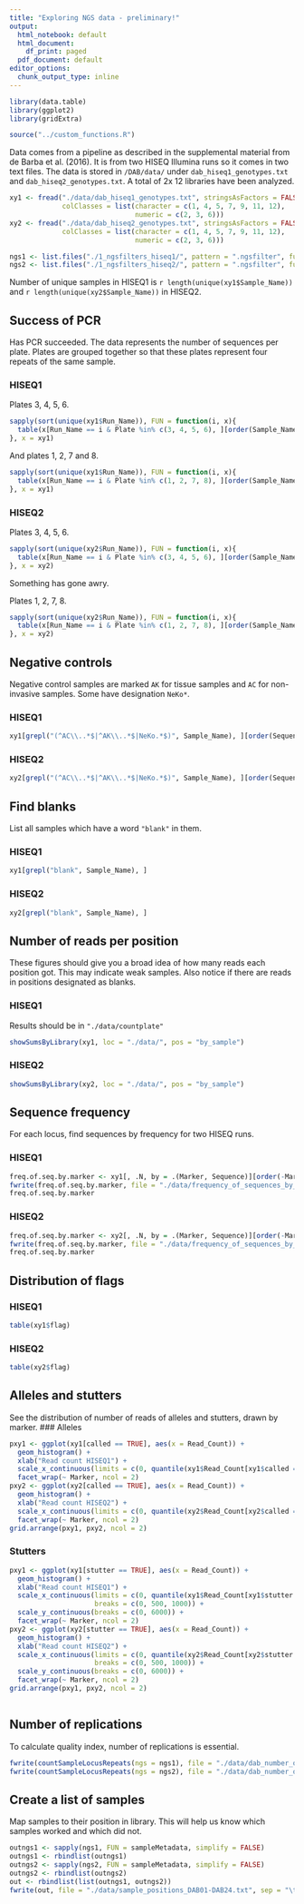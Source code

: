 ```yaml
---
title: "Exploring NGS data - preliminary!"
output:
  html_notebook: default
  html_document:
    df_print: paged
  pdf_document: default
editor_options:
  chunk_output_type: inline
---
```


```r
library(data.table)
library(ggplot2)
library(gridExtra)

source("../custom_functions.R")
```

Data comes from a pipeline as described in the supplemental material from de Barba et al. (2016). It is from two HISEQ Illumina runs so it comes in two text files. The data is stored in `/DAB/data/` under `dab_hiseq1_genotypes.txt` and `dab_hiseq2_genotypes.txt`. A total of 2x 12 libraries have been analyzed.

```r
xy1 <- fread("./data/dab_hiseq1_genotypes.txt", stringsAsFactors = FALSE,
             colClasses = list(character = c(1, 4, 5, 7, 9, 11, 12),
                               numeric = c(2, 3, 6)))
xy2 <- fread("./data/dab_hiseq2_genotypes.txt", stringsAsFactors = FALSE,
             colClasses = list(character = c(1, 4, 5, 7, 9, 11, 12),
                               numeric = c(2, 3, 6)))

ngs1 <- list.files("./1_ngsfilters_hiseq1/", pattern = ".ngsfilter", full.names = TRUE)
ngs2 <- list.files("./1_ngsfilters_hiseq2/", pattern = ".ngsfilter", full.names = TRUE)
```


Number of unique samples in HISEQ1 is `r length(unique(xy1$Sample_Name))` and `r length(unique(xy2$Sample_Name))` in HISEQ2.

## Success of PCR
Has PCR succeeded. The data represents the number of sequences per plate. Plates are grouped together so that these plates represent four repeats of the same sample.

### HISEQ1
Plates 3, 4, 5, 6.
```r
sapply(sort(unique(xy1$Run_Name)), FUN = function(i, x){
  table(x[Run_Name == i & Plate %in% c(3, 4, 5, 6), ][order(Sample_Name, Marker, Plate, length)][, Plate])
}, x = xy1)
```

And plates 1, 2, 7 and 8.
```r
sapply(sort(unique(xy1$Run_Name)), FUN = function(i, x){
  table(x[Run_Name == i & Plate %in% c(1, 2, 7, 8), ][order(Sample_Name, Marker, Plate, length)][, Plate])
}, x = xy1)
```

### HISEQ2
Plates 3, 4, 5, 6.
```r
sapply(sort(unique(xy2$Run_Name)), FUN = function(i, x){
  table(x[Run_Name == i & Plate %in% c(3, 4, 5, 6), ][order(Sample_Name, Marker, Plate, length)][, Plate])
}, x = xy2)
```
Something has gone awry.

Plates 1, 2, 7, 8.
```r
sapply(sort(unique(xy2$Run_Name)), FUN = function(i, x){
  table(x[Run_Name == i & Plate %in% c(1, 2, 7, 8), ][order(Sample_Name, Marker, Plate, length)][, Plate])
}, x = xy2)
```

## Negative controls
Negative control samples are marked `AK` for tissue samples and `AC` for non-invasive samples. Some have designation `NeKo*`.

### HISEQ1
```r
xy1[grepl("(^AC\\..*$|^AK\\..*$|NeKo.*$)", Sample_Name), ][order(Sequence, Run_Name, Sample_Name, Plate, Marker)]
```

### HISEQ2
```r
xy2[grepl("(^AC\\..*$|^AK\\..*$|NeKo.*$)", Sample_Name), ][order(Sequence, Run_Name, Sample_Name, Plate, Marker)]
```


## Find blanks

List all samples which have a word `"blank"` in them.

### HISEQ1
```r
xy1[grepl("blank", Sample_Name), ]
```

### HISEQ2
```r
xy2[grepl("blank", Sample_Name), ]
```

## Number of reads per position
These figures should give you a broad idea of how many reads each position got. This may indicate weak samples. Also notice if there are reads in positions designated as blanks.

### HISEQ1
Results should be in `"./data/countplate"`
```r
showSumsByLibrary(xy1, loc = "./data/", pos = "by_sample")
```

### HISEQ2
```r
showSumsByLibrary(xy2, loc = "./data/", pos = "by_sample")
```

## Sequence frequency

For each locus, find sequences by frequency for two HISEQ runs.

### HISEQ1
```r
freq.of.seq.by.marker <- xy1[, .N, by = .(Marker, Sequence)][order(-Marker, N, decreasing = TRUE), .(Marker, N, Sequence)]
fwrite(freq.of.seq.by.marker, file = "./data/frequency_of_sequences_by_marker_hiseq1.txt", sep = "\t")
freq.of.seq.by.marker
```

### HISEQ2
```r
freq.of.seq.by.marker <- xy2[, .N, by = .(Marker, Sequence)][order(-Marker, N, decreasing = TRUE), .(Marker, N, Sequence)]
fwrite(freq.of.seq.by.marker, file = "./data/frequency_of_sequences_by_marker_hiseq2.txt", sep = "\t")
freq.of.seq.by.marker
```

## Distribution of flags

### HISEQ1
```r
table(xy1$flag)
```

### HISEQ2
```r
table(xy2$flag)
```

## Alleles and stutters
See the distribution of number of reads of alleles and stutters, drawn by marker.
### Alleles
```r
pxy1 <- ggplot(xy1[called == TRUE], aes(x = Read_Count)) +
  geom_histogram() +
  xlab("Read count HISEQ1") +
  scale_x_continuous(limits = c(0, quantile(xy1$Read_Count[xy1$called == TRUE], 0.99))) +
  facet_wrap(~ Marker, ncol = 2)
pxy2 <- ggplot(xy2[called == TRUE], aes(x = Read_Count)) +
  geom_histogram() +
  xlab("Read count HISEQ2") +
  scale_x_continuous(limits = c(0, quantile(xy2$Read_Count[xy2$called == TRUE], 0.99))) +
  facet_wrap(~ Marker, ncol = 2)
grid.arrange(pxy1, pxy2, ncol = 2)
```
### Stutters
```r
pxy1 <- ggplot(xy1[stutter == TRUE], aes(x = Read_Count)) +
  geom_histogram() +
  xlab("Read count HISEQ1") +
  scale_x_continuous(limits = c(0, quantile(xy1$Read_Count[xy1$stutter == TRUE], 0.99)),
                     breaks = c(0, 500, 1000)) +
  scale_y_continuous(breaks = c(0, 6000)) +
  facet_wrap(~ Marker, ncol = 2)
pxy2 <- ggplot(xy2[stutter == TRUE], aes(x = Read_Count)) +
  geom_histogram() +
  xlab("Read count HISEQ2") +
  scale_x_continuous(limits = c(0, quantile(xy2$Read_Count[xy2$stutter == TRUE], 0.99)),
                     breaks = c(0, 500, 1000)) +
  scale_y_continuous(breaks = c(0, 6000)) +
  facet_wrap(~ Marker, ncol = 2)
grid.arrange(pxy1, pxy2, ncol = 2)
```
```r
```

## Number of replications

To calculate quality index, number of replications is essential.
```r
fwrite(countSampleLocusRepeats(ngs = ngs1), file = "./data/dab_number_of_repeats_hiseq1.txt", sep = "\t")
fwrite(countSampleLocusRepeats(ngs = ngs2), file = "./data/dab_number_of_repeats_hiseq2.txt", sep = "\t")
```

## Create a list of samples
Map samples to their position in library. This will help us know which samples worked and which did not.

```r
outngs1 <- sapply(ngs1, FUN = sampleMetadata, simplify = FALSE)
outngs1 <- rbindlist(outngs1)
outngs2 <- sapply(ngs2, FUN = sampleMetadata, simplify = FALSE)
outngs2 <- rbindlist(outngs2)
out <- rbindlist(list(outngs1, outngs2))
fwrite(out, file = "./data/sample_positions_DAB01-DAB24.txt", sep = "\t")
```

